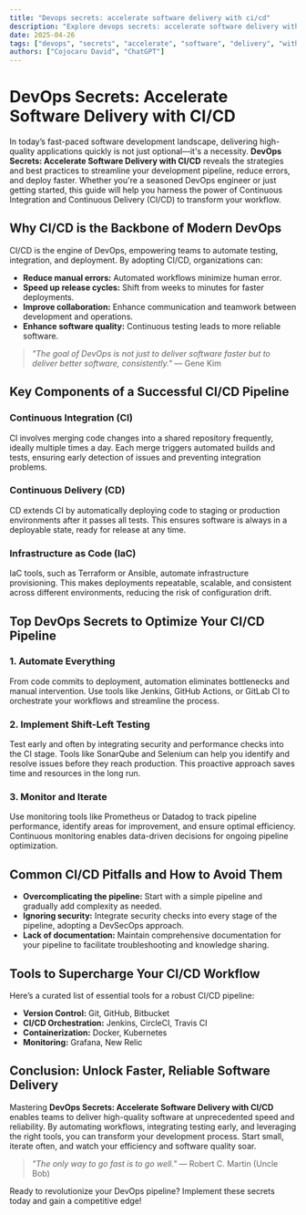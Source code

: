 ```yaml
---
title: "Devops secrets: accelerate software delivery with ci/cd"
description: "Explore devops secrets: accelerate software delivery with ci/cd in this detailed guide, offering insights, strategies, and practical tips to enhance your understanding and application of the topic."
date: 2025-04-26
tags: ["devops", "secrets", "accelerate", "software", "delivery", "with", "cicd"]
authors: ["Cojocaru David", "ChatGPT"]
---
```


# DevOps Secrets: Accelerate Software Delivery with CI/CD

In today’s fast-paced software development landscape, delivering high-quality applications quickly is not just optional—it's a necessity. **DevOps Secrets: Accelerate Software Delivery with CI/CD** reveals the strategies and best practices to streamline your development pipeline, reduce errors, and deploy faster. Whether you're a seasoned DevOps engineer or just getting started, this guide will help you harness the power of Continuous Integration and Continuous Delivery (CI/CD) to transform your workflow.

## Why CI/CD is the Backbone of Modern DevOps

CI/CD is the engine of DevOps, empowering teams to automate testing, integration, and deployment. By adopting CI/CD, organizations can:

*   **Reduce manual errors:** Automated workflows minimize human error.
*   **Speed up release cycles:** Shift from weeks to minutes for faster deployments.
*   **Improve collaboration:** Enhance communication and teamwork between development and operations.
*   **Enhance software quality:** Continuous testing leads to more reliable software.

> *"The goal of DevOps is not just to deliver software faster but to deliver better software, consistently."* — Gene Kim

## Key Components of a Successful CI/CD Pipeline

### Continuous Integration (CI)

CI involves merging code changes into a shared repository frequently, ideally multiple times a day. Each merge triggers automated builds and tests, ensuring early detection of issues and preventing integration problems.

### Continuous Delivery (CD)

CD extends CI by automatically deploying code to staging or production environments after it passes all tests. This ensures software is always in a deployable state, ready for release at any time.

### Infrastructure as Code (IaC)

IaC tools, such as Terraform or Ansible, automate infrastructure provisioning. This makes deployments repeatable, scalable, and consistent across different environments, reducing the risk of configuration drift.

## Top DevOps Secrets to Optimize Your CI/CD Pipeline

### 1. Automate Everything

From code commits to deployment, automation eliminates bottlenecks and manual intervention. Use tools like Jenkins, GitHub Actions, or GitLab CI to orchestrate your workflows and streamline the process.

### 2. Implement Shift-Left Testing

Test early and often by integrating security and performance checks into the CI stage. Tools like SonarQube and Selenium can help you identify and resolve issues before they reach production. This proactive approach saves time and resources in the long run.

### 3. Monitor and Iterate

Use monitoring tools like Prometheus or Datadog to track pipeline performance, identify areas for improvement, and ensure optimal efficiency. Continuous monitoring enables data-driven decisions for ongoing pipeline optimization.

## Common CI/CD Pitfalls and How to Avoid Them

*   **Overcomplicating the pipeline:** Start with a simple pipeline and gradually add complexity as needed.
*   **Ignoring security:** Integrate security checks into every stage of the pipeline, adopting a DevSecOps approach.
*   **Lack of documentation:** Maintain comprehensive documentation for your pipeline to facilitate troubleshooting and knowledge sharing.

## Tools to Supercharge Your CI/CD Workflow

Here’s a curated list of essential tools for a robust CI/CD pipeline:

*   **Version Control:** Git, GitHub, Bitbucket
*   **CI/CD Orchestration:** Jenkins, CircleCI, Travis CI
*   **Containerization:** Docker, Kubernetes
*   **Monitoring:** Grafana, New Relic

## Conclusion: Unlock Faster, Reliable Software Delivery

Mastering **DevOps Secrets: Accelerate Software Delivery with CI/CD** enables teams to deliver high-quality software at unprecedented speed and reliability. By automating workflows, integrating testing early, and leveraging the right tools, you can transform your development process. Start small, iterate often, and watch your efficiency and software quality soar.

> *"The only way to go fast is to go well."* — Robert C. Martin (Uncle Bob)

Ready to revolutionize your DevOps pipeline? Implement these secrets today and gain a competitive edge!

